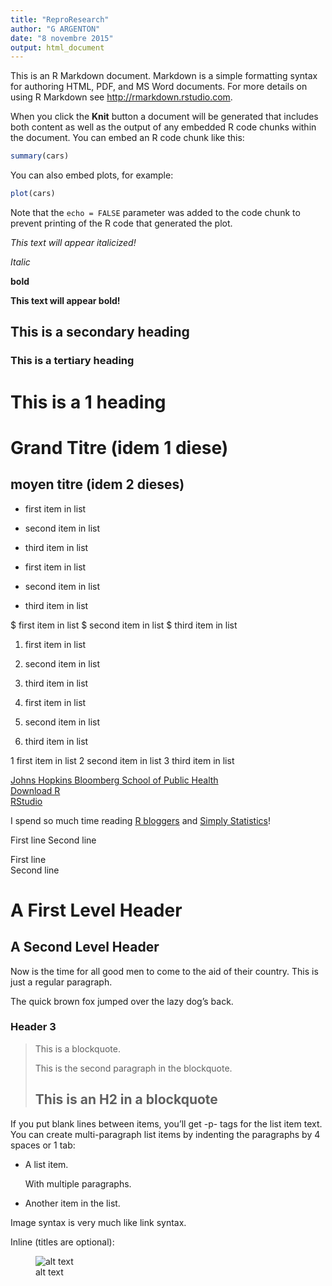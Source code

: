 ```yaml
---
title: "ReproResearch"
author: "G ARGENTON"
date: "8 novembre 2015"
output: html_document
---
```


This is an R Markdown document. Markdown is a simple formatting syntax for authoring HTML, PDF, and MS Word documents. For more details on using R Markdown see <http://rmarkdown.rstudio.com>.

When you click the **Knit** button a document will be generated that includes both content as well as the output of any embedded R code chunks within the document. You can embed an R code chunk like this:

```r
summary(cars)
```

You can also embed plots, for example:

```r
plot(cars)
```

Note that the `echo = FALSE` parameter was added to the code chunk to prevent printing of the R code that generated the plot.

*This text will appear italicized!*

_Italic_

__bold__

**This text will appear bold!**

## This is a secondary heading 
### This is a tertiary heading

# This is a 1 heading 

Grand Titre (idem 1 diese)
============
 
moyen titre (idem 2 dieses)
----------
 
- first item in list 
- second item in list 
- third item in list

* first item in list 
* second item in list 
* third item in list

$ first item in list 
$ second item in list 
$ third item in list


1. first item in list 
2. second item in list 
3. third item in list

1. first item in list 
6. second item in list 
3. third item in list


1 first item in list 
2 second item in list 
3 third item in list

[Johns Hopkins Bloomberg School of Public Health](http://www.jhsph.edu/)  
[Download R](http://www.r-project.org/)  
[RStudio](http://www.rstudio.com/) 

I spend so much time reading [R bloggers][1] and [Simply Statistics][2]!

[1]: http://www.r-bloggers.com/ "R bloggerssss"  
[2]: http://simplystatistics.org/ "Simply Statistics"

First line
Second line

First line  
Second line


A First Level Header
====================

A Second Level Header
---------------------

Now is the time for all good men to come to
the aid of their country. This is just a
regular paragraph.

The quick brown fox jumped over the lazy
dog's back.

### Header 3

> This is a blockquote.
> 
> This is the second paragraph in the blockquote.
>
> ## This is an H2 in a blockquote

If you put blank lines between items, you’ll get -p- tags for the list item text. You can create multi-paragraph list items by indenting the paragraphs by 4 spaces or 1 tab:

*   A list item.  

    With multiple paragraphs.

*   Another item in the list.


Image syntax is very much like link syntax.

Inline (titles are optional):

![alt text](/Users/greg/Dropbox/Datascience/Universite_Johns-Hopkins/Recherche_reproductible/data/600px-HI-78.png "Title")

